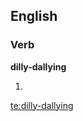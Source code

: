 ==English==

===Verb===
'''dilly-dallying'''

# {{present participle of|[[dilly-dally]]}}

[[te:dilly-dallying]]